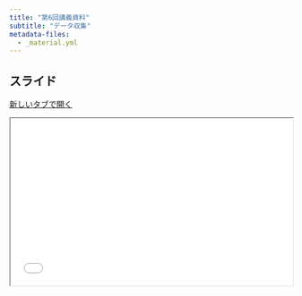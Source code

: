 ```yaml
---
title: "第6回講義資料"
subtitle: "データ収集"
metadata-files: 
  - _material.yml
---
```


## スライド {.unlisted}

<a href="../../slides/micro/dataset.html" class="btn btn-primary btn-sm" target="_blank" role="button"><i class="bi bi-window"></i> 新しいタブで開く</a>

```{=html}
<iframe class="slide-deck" src="../../slides/micro/dataset.html" width="100%" style="aspect-ratio: 16 / 9.5;"></iframe>
```
